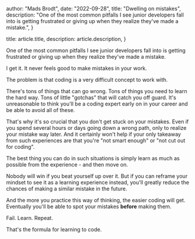 
  author: "Mads Brodt",
  date: "2022-09-28",
  title: "Dwelling on mistakes",
  description:
    "One of the most common pitfalls I see junior developers fall into is getting frustrated or giving up when they realize they've made a mistake.",
}

  title: article.title,
  description: article.description,
}


One of the most common pitfalls I see junior developers fall into is getting frustrated or giving up when they realize they've made a mistake.

I get it. It never feels good to make mistakes in your work.

The problem is that coding is a very difficult concept to work with.

There's tons of things that can go wrong. Tons of things you need to learn the hard way. Tons of little "gotchas" that will catch you off guard. It's unreasonable to think you'll be a coding expert early on in your career and be able to avoid all of these.

That's why it's so crucial that you don't get stuck on your mistakes. Even if you spend several hours or days going down a wrong path, only to realize your mistake way later. And it certainly won't help if your only takeaway from such experiences are that you're "not smart enough" or "not cut out for coding".

The best thing you can do in such situations is simply learn as much as possible from the experience - and then move on.

Nobody will win if you beat yourself up over it. But if you can reframe your mindset to see it as a learning experience instead, you'll greatly reduce the chances of making a similar mistake in the future.

And the more you practice this way of thinking, the easier coding will get. Eventually you'll be able to spot your mistakes **before** making them.

Fail. Learn. Repeat.

That's the formula for learning to code.

​
